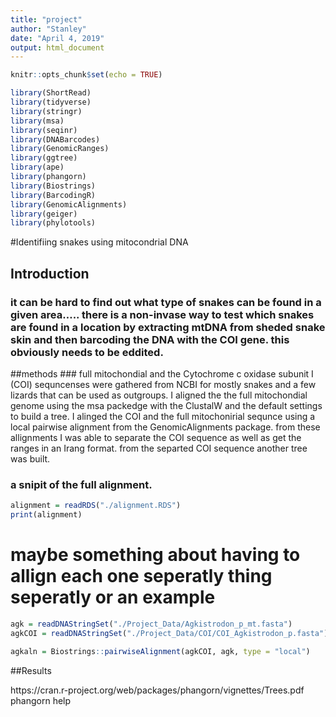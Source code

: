 ```yaml
---
title: "project"
author: "Stanley"
date: "April 4, 2019"
output: html_document
---
```


```r
knitr::opts_chunk$set(echo = TRUE)
```

```r
library(ShortRead)
library(tidyverse)
library(stringr)
library(msa)
library(seqinr)
library(DNABarcodes)
library(GenomicRanges)
library(ggtree)
library(ape)
library(phangorn)
library(Biostrings)
library(BarcodingR)
library(GenomicAlignments)
library(geiger)
library(phylotools)

```

#Identifiing snakes using mitocondrial DNA


## Introduction
### it can be hard to find out what type of snakes can be found in a given area..... there is a non-invase way to test which snakes are found in a location by extracting mtDNA from sheded snake skin and then barcoding the DNA with the COI gene. this obviously needs to be eddited. 

##methods
### full mitochondial and the Cytochrome c oxidase subunit I (COI) sequncenses were gathered from NCBI for mostly snakes and a few lizards that can be used as outgroups. I aligned the the full mitochondial genome using the msa packedge with the ClustalW and the default settings to build a tree. I alinged the COI and the full mitochonirial sequnce using a local pairwise alignment from the GenomicAlignments package. from these allignments I was able to separate the COI sequence as well as get the ranges in an Irang format. from the separted COI sequence another tree was built. 



### a snipit of the full alignment. 
```r
alignment = readRDS("./alignment.RDS")
print(alignment) 


```

# maybe something about having to allign each one seperatly thing seperatly or an example
```r
agk = readDNAStringSet("./Project_Data/Agkistrodon_p_mt.fasta")
agkCOI = readDNAStringSet("./Project_Data/COI/COI_Agkistrodon_p.fasta")

agkaln = Biostrings::pairwiseAlignment(agkCOI, agk, type = "local")


```

##Results

https://cran.r-project.org/web/packages/phangorn/vignettes/Trees.pdf 
phangorn help







